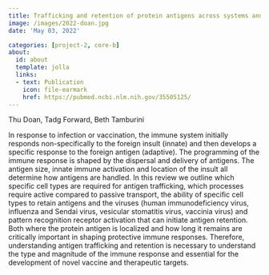 ```yaml
---
title: Trafficking and retention of protein antigens across systems and immune cell types
image: /images/2022-doan.jpg
date: 'May 03, 2022'

categories: [project-2, core-b]
about:
  id: about
  template: jolla
  links:
  - text: Publication
    icon: file-earmark
    href: https://pubmed.ncbi.nlm.nih.gov/35505125/
---
```


Thu Doan, Tadg Forward, Beth Tamburini

In response to infection or vaccination, the immune system initially responds non-specifically to the foreign insult (innate) and then develops a specific response to the foreign antigen (adaptive). The programming of the immune response is shaped by the dispersal and delivery of antigens. The antigen size, innate immune activation and location of the insult all determine how antigens are handled. In this review we outline which specific cell types are required for antigen trafficking, which processes require active compared to passive transport, the ability of specific cell types to retain antigens and the viruses (human immunodeficiency virus, influenza and Sendai virus, vesicular stomatitis virus, vaccinia virus) and pattern recognition receptor activation that can initiate antigen retention. Both where the protein antigen is localized and how long it remains are critically important in shaping protective immune responses. Therefore, understanding antigen trafficking and retention is necessary to understand the type and magnitude of the immune response and essential for the development of novel vaccine and therapeutic targets.
